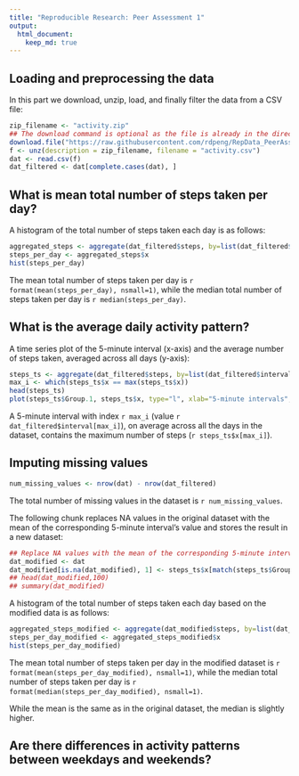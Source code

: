```yaml
---
title: "Reproducible Research: Peer Assessment 1"
output: 
  html_document:
    keep_md: true
---
```



## Loading and preprocessing the data

In this part we download, unzip, load, and finally filter the data
from a CSV file:

```r
zip_filename <- "activity.zip"
## The download command is optional as the file is already in the directory
download.file("https://raw.githubusercontent.com/rdpeng/RepData_PeerAssessment1/master/activity.zip", zip_filename, method = "wget", mode="wb")
f <- unz(description = zip_filename, filename = "activity.csv")
dat <- read.csv(f)
dat_filtered <- dat[complete.cases(dat), ]
```

## What is mean total number of steps taken per day?

A histogram of the total number of steps taken each day is as follows:
   
```r
aggregated_steps <- aggregate(dat_filtered$steps, by=list(dat_filtered$date), sum)
steps_per_day <- aggregated_steps$x
hist(steps_per_day)
```

The mean total number of steps taken per day is
`r format(mean(steps_per_day), nsmall=1)`, while the median total
number of steps taken per day is `r median(steps_per_day)`.


## What is the average daily activity pattern?

A time series plot of the 5-minute interval (x-axis) and the average
number of steps taken, averaged across all days (y-axis):

```r
steps_ts <- aggregate(dat_filtered$steps, by=list(dat_filtered$interval), mean)
max_i <- which(steps_ts$x == max(steps_ts$x))
head(steps_ts)
plot(steps_ts$Group.1, steps_ts$x, type="l", xlab="5-minute intervals", ylab="Avg. number of steps")
```

A 5-minute interval with index `r max_i` (value
`r dat_filtered$interval[max_i]`), on average across all the days in
the dataset, contains the maximum number of steps
(`r steps_ts$x[max_i]`).

## Imputing missing values

```r
num_missing_values <- nrow(dat) - nrow(dat_filtered)
```

The total number of missing values in the dataset is `r num_missing_values`.

The following chunk replaces NA values in the original dataset with
the mean of the corresponding 5-minute interval's value and stores the
result in a new dataset:

```r
## Replace NA values with the mean of the corresponding 5-minute interval's value
dat_modified <- dat
dat_modified[is.na(dat_modified), 1] <- steps_ts$x[match(steps_ts$Group.1, dat_modified$interval)]
## head(dat_modified,100)
## summary(dat_modified)
```

A histogram of the total number of steps taken each day based on the modified data is as follows:

```r
aggregated_steps_modified <- aggregate(dat_modified$steps, by=list(dat_modified$date), sum)
steps_per_day_modified <- aggregated_steps_modified$x
hist(steps_per_day_modified)
```

The mean total number of steps taken per day in the modified dataset is
`r format(mean(steps_per_day_modified), nsmall=1)`, while the median total
number of steps taken per day is
`r format(median(steps_per_day_modified), nsmall=1)`.

While the mean is the same as in the original dataset, the median is
slightly higher.

## Are there differences in activity patterns between weekdays and weekends?
